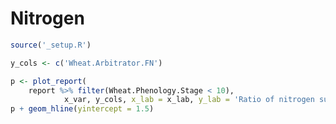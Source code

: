 # Nitrogen {#cha:nitrogen}



```r
source('_setup.R')
```



<div class="fig-output">
```r
y_cols <- c('Wheat.Arbitrator.FN')

p <- plot_report(
    report %>% filter(Wheat.Phenology.Stage < 10),
            x_var, y_cols, x_lab = x_lab, y_lab = 'Ratio of nitrogen supply and demand???')
p + geom_hline(yintercept = 1.5)

```
</div>


